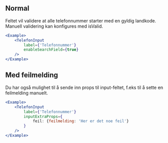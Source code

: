
## Normal

Feltet vil validere at alle telefonnummer starter med en gyldig landkode. Manuell validering kan konfigures med isValid.

<Example>
    <TelefonInput
        label={'Telefonnummer'}
        enableSearchField={true}
    />
</Example>

```jsx
<Example>
    <TelefonInput
        label={'Telefonnummer'}
        enableSearchField={true}
    />
</Example>
```

## Med feilmelding

Du har også mulighet til å sende inn props til input-feltet, f.eks til å sette en feilmelding manuelt.

<Example>
    <TelefonInput
        label={'Telefonnummer'}
        inputExtraProps={exampleExstraInputProps}
    />
</Example>

```jsx
<Example>
    <TelefonInput
        label={'Telefonnummer'}
        inputExtraProps={
            feil: {feilmelding: 'Her er det noe feil'}
        }
    />
</Example>
```

